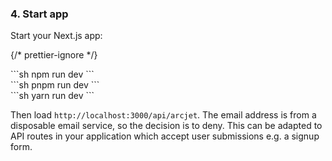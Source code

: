 
### 4. Start app

Start your Next.js app:

{/* prettier-ignore */}
<SelectableContent client:idle syncKey="packageManager">
<div slot="npm" slotIdx="1">
```sh
npm run dev
```
</div>
<div slot="pnpm" slotIdx="2">
```sh
pnpm run dev
```
</div>
<div slot="yarn" slotIdx="3">
```sh
yarn run dev
```
</div>
</SelectableContent>

Then load `http://localhost:3000/api/arcjet`. The email address is from a
disposable email service, so the decision is to deny. This can be adapted to API
routes in your application which accept user submissions e.g. a signup form.
